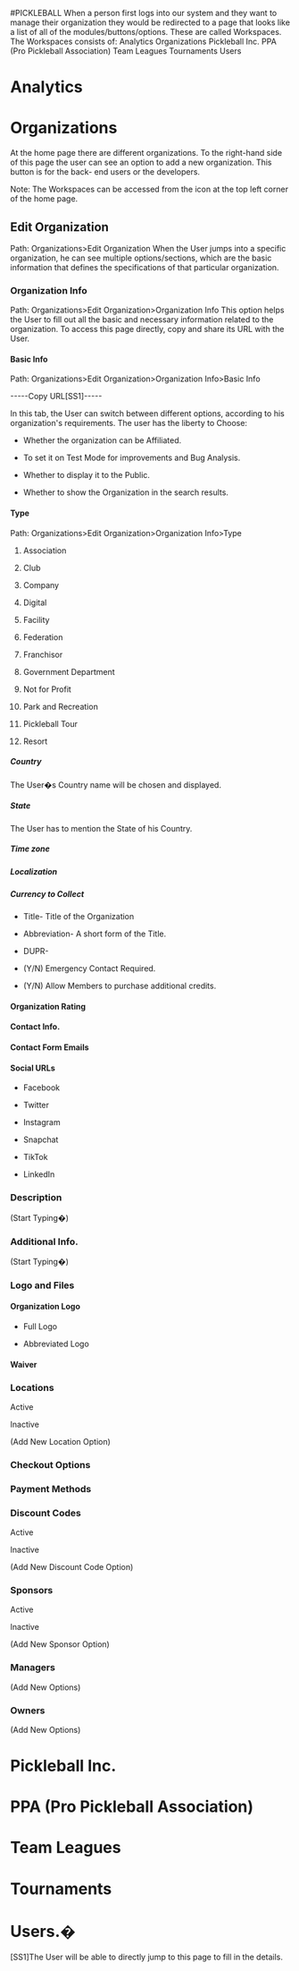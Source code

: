 \#PICKLEBALL
When a person first logs into our system and they want to manage their organization they would be redirected to a page that looks like a list of all of the modules/buttons/options. These are called Workspaces.
The Workspaces consists of:
Analytics
Organizations
Pickleball Inc.
PPA (Pro Pickleball Association)
Team Leagues
Tournaments
Users

# Analytics

# Organizations

At the home page there are different organizations. To the right-hand side of this page the user can see an option to add a new organization. This button is for the back- end users or the developers.

Note: The Workspaces can be accessed from the icon at the top left corner of the home page.

## Edit Organization

Path: Organizations>Edit Organization
When the User jumps into a specific organization, he can see multiple options/sections, which are the basic information that defines the specifications of that particular organization.

### Organization Info

Path: Organizations>Edit Organization>Organization Info
This option helps the User to fill out all the basic and necessary information related to the organization.
To access this page directly, copy and share its URL with the User.

#### Basic Info

Path: Organizations>Edit Organization>Organization Info>Basic Info

\-----Copy URL\[SS1]-----

In this tab, the User can switch between different options, according to his organization's requirements.
The user has the liberty to Choose:

* Whether the organization can be Affiliated.

* To set it on Test Mode for improvements and Bug Analysis.

* Whether to display it to the Public.

* Whether to show the Organization in the search results.

#### Type

Path: Organizations>Edit Organization>Organization Info>Type

1. Association

2. Club

3. Company

4. Digital

5. Facility

6. Federation

7. Franchisor

8. Government Department

9. Not for Profit

10. Park and Recreation

11. Pickleball Tour

12. Resort

##### Country

The User�s Country name will be chosen and displayed.

##### State

The User has to mention the State of his Country.

##### Time zone

##### Localization

##### Currency to Collect

* Title- Title of the Organization

* Abbreviation- A short form of the Title.

* DUPR-

* (Y/N) Emergency Contact Required.

* (Y/N) Allow Members to purchase additional credits.

#### Organization Rating

#### Contact Info.

#### Contact Form Emails

#### Social URLs

* Facebook

* Twitter

* Instagram

* Snapchat

* TikTok

* LinkedIn

### Description

(Start Typing�)

### Additional Info.

(Start Typing�)

### Logo and Files

#### Organization Logo

* Full Logo

* Abbreviated Logo

#### Waiver

### Locations

Active

Inactive

(Add New Location Option)

### Checkout Options

### Payment Methods

### Discount Codes

Active

Inactive

(Add New Discount Code Option)

### Sponsors

Active

Inactive

(Add New Sponsor Option)

### Managers

(Add New Options)

### Owners

(Add New Options)

# Pickleball Inc.

# PPA (Pro Pickleball Association)

# Team Leagues

# Tournaments

# Users.�

\[SS1]The User will be able to directly jump to this page to fill in the details.